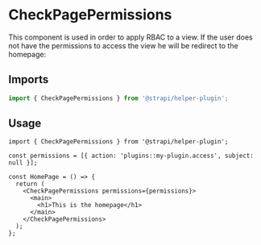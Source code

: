 <!--- CheckPagePermissions.stories.mdx --->


<Meta title="components/CheckPagePermissions" />

# CheckPagePermissions

This component is used in order to apply RBAC to a view. If the user does not have the permissions to access the view he will be redirect to the homepage:

## Imports

```js
import { CheckPagePermissions } from '@strapi/helper-plugin';
```

## Usage

```
import { CheckPagePermissions } from '@strapi/helper-plugin';

const permissions = [{ action: 'plugins::my-plugin.access', subject: null }];

const HomePage = () => {
  return (
    <CheckPagePermissions permissions={permissions}>
      <main>
        <h1>This is the homepage</h1>
      </main>
    </CheckPagePermissions>
  );
};
```

<ArgsTable of={CheckPagePermissions} />
